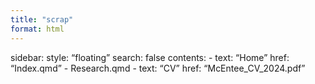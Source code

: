 ```yaml
---
title: "scrap"
format: html
---
```



sidebar:
    style: "floating"
    search: false
    contents:
      - text: "Home"
        href: "Index.qmd"
      - Research.qmd
      - text: "CV"
        href: "McEntee_CV_2024.pdf"
        
        
<style>
img {
  border-radius: 70%;
}
</style>

<img src = "images/McEntee_photo.jpg" 
  style="width:30%;height:20%;position:relative; right:300px;">